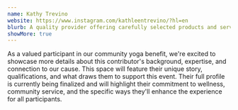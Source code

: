 ```yaml
---
name: Kathy Trevino
website: https://www.instagram.com/kathleentrevino/?hl=en
blurb: A quality provider offering carefully selected products and services. Their presence adds value to our benefit event while supporting our shared mission.
showMore: true
---
```


As a valued participant in our community yoga benefit, we're excited to showcase more details about this contributor's background, expertise, and connection to our cause. This space will feature their unique story, qualifications, and what draws them to support this event. Their full profile is currently being finalized and will highlight their commitment to wellness, community service, and the specific ways they'll enhance the experience for all participants.


